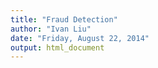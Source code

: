 ```yaml
---
title: "Fraud Detection"
author: "Ivan Liu"
date: "Friday, August 22, 2014"
output: html_document
---
```


